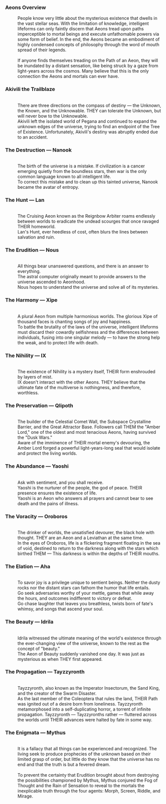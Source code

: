 ===Aeons Overview===
:
:People know very little about the mysterious existence that dwells in the vast stellar seas. With the limitation of knowledge, intelligent lifeforms can only faintly discern that Aeons tread upon paths imperceptible to mortal beings and execute unfathomable powers via some form of belief. In the end, the Aeons became an embodiment of highly condensed concepts of philosophy through the word of mouth spread of their legends.
:<br />If anyone finds themselves treading on the Path of an Aeon, they will be inundated by a distant sensation, like being struck by a gaze from light-years across the cosmos. Many believe that this is the only connection the Aeons and mortals can ever have.

===Akivili the Trailblaze===
:{{Color|keyword|nobold=1|''"Countless shooting stars streak across the night sky... If you can pick the right one, it will carry your wish to thousands of distant worlds."''
:<div align="right">&mdash; Fables About the Stars ''by Adrian Spencer Smith''</div>}}
:<br />There are three directions on the compass of destiny &mdash; the Unknown, the Known, and the Unknowable. THEY can tolerate the Unknown, but will never bow to the Unknowable.
:Akivili left the isolated world of Pegana and continued to expand the unknown edges of the universe, trying to find an endpoint of the Tree of Existence. Unfortunately, Akivili's destiny was abruptly ended due to an accident.

===The Destruction &mdash; Nanook===
:''{{Color|keyword|nobold=1|"If the increase of entropy is a fundamental law of the universe, then the heat death would be the inescapable destiny of the material world. So, why is it that we bother to struggle to survive? Expansion, fusion, and then annihilation. If we wish to welcome the new, then we must first embrace the end."
:<div align="right">&mdash; From a scientist just before pressing the button for nuclear detonation, 2152 AE</div>}}''
:<br />The birth of the universe is a mistake. If civilization is a cancer emerging quietly from the boundless stars, then war is the only common language known to all intelligent life.
:To correct this mistake and to clean up this tainted universe, Nanook became the avatar of entropy.

===The Hunt &mdash; Lan===
:{{Color|keyword|nobold=1|''"With no end to hate and no boundaries to war, how much concern do you shoulder? With determined eyes and the arrow drawn, the Reignbow Arbiter needs not turn back hither."''
:<div align="right">&mdash; Worlds History as a Mirror'', Xianzhou''</div>}}
:<br />The Cruising Aeon known as the Reignbow Arbiter roams endlessly between worlds to eradicate the undead scourges that once ravaged THEIR homeworld.
:Lan's Hunt, ever heedless of cost, often blurs the lines between salvation and ruin.

===The Erudition &mdash; Nous===
:{{Color|keyword|nobold=1|''"If the truth of the universe is cruel and stale, would you still yearn for the answer to the ultimate question?
:Knowledge seekers know not how to judge, for their core is cold and unwavering... As are the ends of Paths they set out to seek."''
:<div align="right">&mdash; Fables About the Stars ''by Adrian Spencer Smith''</div>}}
:<br />All things bear unanswered questions, and there is an answer to everything.
:The astral computer originally meant to provide answers to the universe ascended to Aeonhood.
:Nous hopes to understand the universe and solve all of its mysteries.

===The Harmony &mdash; Xipe===
:{{Color|keyword|nobold=1|''"The world is in harmony and the stars shine bright. Praise the Lord! All are connected and the wind of blessing breathes across the lands!"''
:<div align="right">&mdash; Odes of Harmony'', I''</div>}}
:<br />A plural Aeon from multiple harmonious worlds. The glorious Xipe of thousand faces is chanting songs of joy and happiness.
:To battle the brutality of the laws of the universe, intelligent lifeforms must discard their cowardly selfishness and the differences between individuals, fusing into one singular melody &mdash; to have the strong help the weak, and to protect life with death.

===The Nihility &mdash; IX===
:''{{Color|keyword|nobold=1|"You may gaze deep into the vast grandeur of the stars, but do not glance at the abyss of the void... for it holds nothing except for the ability to make mortals lose all reason and thought."
:<div align="right">&mdash; Murong, Doctor of Chaos</div>}}''
:<br />The existence of Nihility is a mystery itself, THEIR form enshrouded by layers of mist.
:IX doesn't interact with the other Aeons. THEY believe that the ultimate fate of the multiverse is nothingness, and therefore, worthless.

===The Preservation &mdash; Qlipoth===
:{{Color|keyword|nobold=1|''"The philosopher gazes upon the stars trying to find the ultimate goal of civilization &mdash; 'Build a wall.' A majestic voice echoed in his head. 'Build a wall.'"''
:<div align="right">&mdash; Fables About the Stars ''by Adrian Spencer Smith''</div>}}
:<br />The builder of the Celestial Comet Wall, the Subspace Crystalline Barrier, and the Great Attractor Base. Followers call THEM the "Amber Lord," one of the oldest and most tenacious Aeons, having survived the "Dusk Wars."
:Aware of the imminence of THEIR mortal enemy's devouring, the Amber Lord forged a powerful light-years-long seal that would isolate and protect the living worlds.

===The Abundance &mdash; Yaoshi===
:{{Color|keyword|nobold=1|''"The flowers share their petals without care, waiting for their inevitable withering destiny. The birds fly high in song, moving toward their inevitable crash and death. The streams flow rapidly with life, in a direction where they inevitably run dry. Why must all things come to an end? There must be a miracle somewhere in the universe that can cure the disease known as finality."''
:<div align="right">&mdash; Life Is Too Short'' by Anonymous''</div>}}
:<br />Ask with sentiment, and you shall receive.
:Yaoshi is the nurturer of the people, the god of peace. THEIR presence ensures the existence of life.
:Yaoshi is an Aeon who answers all prayers and cannot bear to see death and the pains of illness.

===The Voracity &mdash; Oroboros===
:{{Color|keyword|nobold=1|''"Insects are to birds, as hares are to wolves. The stars are to the black hole, as the worlds are to the gluttonous."''
:<div align="right">&mdash; Worlds History as a Mirror'', Xianzhou''</div>}}
:<br />The drinker of worlds, the unsatisfied devourer, the black hole with thought. THEY are an Aeon and a Leviathan at the same time.
:In the eyes of Oroboros, life is a flickering fragment floating in the sea of void, destined to return to the darkness along with the stars which birthed THEM &mdash; This darkness is within the depths of THEIR mouths.

===The Elation &mdash; Aha===
:''{{Color|keyword|nobold=1|"The Erudition is a hunk of junk, the Preservation is a fool, the Hunt has no sense of humor, and the Destruction is a lunatic. All the Aeons are as stubborn as they come. What a shame for Aha!"
:<div align="right">&mdash; A Masked Fool who is a self-proclaimed astronomy expert</div>}}''
:<br />To savor joy is a privilege unique to sentient beings. Neither the dusty rocks nor the distant stars can fathom the humor that life entails.
:Go seek adversaries worthy of your mettle, games that while away the hours, and outcomes indifferent to victory or defeat.
:Go chase laughter that leaves you breathless, twists born of fate's whimsy, and songs that ascend your soul.

===The Beauty &mdash; Idrila===
:{{Color|keyword|nobold=1|''"There is beauty in a stretch of fabric, in the lines of a poem, and in a few notes in a song &mdash; Welcome to an era where the idea of 'beauty' is absolutely worthless! How vulgar! How hopeless! How sad!"''
:<div align="right">&mdash; Fashion Guide of the Cosmos ''Chief Editor, Micheline von Tarantino''</div>}}
:<br />Idrila witnessed the ultimate meaning of the world's existence through the ever-changing view of the universe, known to the rest as the concept of "beauty."
:The Aeon of Beauty suddenly vanished one day. It was just as mysterious as when THEY first appeared.

===The Propagation &mdash; Tayzzyronth===
:{{Color|keyword|nobold=1|''"Hurry and shut your doors and windows if shadows appear at the noontide horizon, for that is no early dusk but the hungering Swarm."''
:<div align="right">&mdash; Fables About the Stars ''by Adrian Spencer Smith''</div>}}
:<br />Tayzzyronth, also known as the Imperator Insectorum, the Sand King, and the creator of the Swarm Disaster.
:As the last member of the Coleoptera that rules the land, THEIR Path was ignited out of a desire born from loneliness. Tayzzyronth metamorphosed into a self-duplicating horror, a torrent of infinite propagation. Tayzzyronth &mdash; Tayzzyronths rather &mdash; fluttered across the worlds until THEIR advances were halted by fate in some way.

===The Enigmata &mdash; Mythus===
:''{{Color|keyword|nobold=1|"To stop questioning is to ask pouring rain to relinquish its faith in the glittering stars. Open yourself to the roaring river of metaphors, and you will find truth awaits, hiding at the end of the night sky, in the swirling rosy storm of a bygone age."
:<div align="right">&mdash;Sharon Leighton, Galactic Laureate Poet (Self-Proclaimed)</div>}}''
:<br />It is a fallacy that all things can be experienced and recognized. The living seek to produce prophecies of the unknown based on their limited grasp of order, but little do they know that the universe has no end and that the truth is but a fevered dream.
:<br />To prevent the certainty that Erudition brought about from destroying the possibilities championed by Mythus, Mythus conjured the Fog of Thought and the Rain of Sensation to reveal to the mortals the inexplicable truth through the four agents: Morph, Screen, Riddle, and Mirage.
